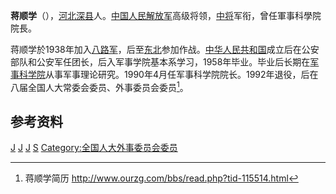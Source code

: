 {{军人
| name = 蒋顺学
| image name = 
| width = 
| job = [[中国人民解放军军事科学院|中国人民解放军军事科学院]]第四任院长
| job2 = 
| period = 1990年4月 - 1992年10月
| birthname = 
| other_names = 
| foreign_names =
| english_names =
| Sex = 男
| date of birth = {{birth date|1920|6|5}}
| place of birth = [[河北|河北]][[深县|深县]]
| date of death = 
| place of death = 
| nationality = {{PRC}}
| residence = 
| languages = 
| force = 
*中国[[国民革命军|国民革命军]]
*[[东北民主联军|东北民主联军]]
*[[中国人民解放军|中国人民解放军]]
| weight = 
| party = {{CPC}}
| rank = [[中将|中将]]
| spouse = 
| relatives = 
| educate = 
| past = 
*[[第二次世界大战|第二次世界大战]]-[[中国抗日战争|中国抗日战争]]
*[[第二次国共内战|第二次国共内战]]
| work =
| award = 
*三级[[解放勋章|解放勋章]]
| rankrecord= 
*1988年被授予[[中国人民解放军中将|中将]]军衔
}}

'''蒋顺学'''（{{bd|1926年|6月5日||catIdx=J}}），[[河北|河北]][[深县|深县]]人。[[中国人民解放军|中国人民解放军]]高级将领，[[中国人民解放军中将|中将]]军衔，曾任軍事科學院院長。

蒋顺学於1938年加入[[八路军|八路军]]，后至[[中国东北地区|东北]]参加作战。[[中华人民共和国|中华人民共和国]]成立后在公安部队和公安军任团长，后入军事学院基本系学习，1958年毕业。毕业后长期在[[中國人民解放軍軍事科學院|军事科学院]]从事军事理论研究。1990年4月任军事科学院院长。1992年退役，后在八届全国人大常委会委员、外事委员会委员<ref>蒋顺学简历 http://www.ourzg.com/bbs/read.php?tid-115514.html{{dead link|date=2018年4月 |bot=InternetArchiveBot |fix-attempted=yes }}</ref>。

==参考资料==
{{reflist}}

{{start box}}
{{s-mil}}
{{s-before|[[郑文瀚|郑文瀚]]}}
{{s-title|[[中国人民解放军军事科学院|中国人民解放军军事科学院]]院长|1990年4月 - 1992年10月}}  
{{s-after|[[赵南起|赵南起]]}}
{{end box}}

{{中国人民解放军军事科学院院长}}

[[Category:中国人民解放军中将|J]]
[[Category:第八届全国人大常委会委员|J]]
[[Category:深州人|J]]
[[Category:蔣姓|S]]
[[Category:全国人大外事委员会委员|Category:全国人大外事委员会委员]]